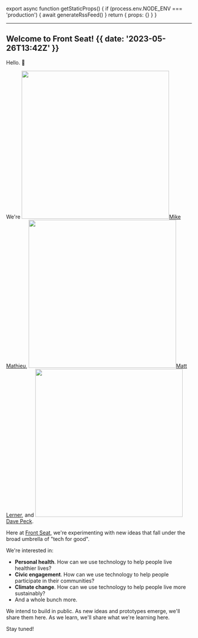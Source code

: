 
export async function getStaticProps() {
  if (process.env.NODE_ENV === 'production') {
    await generateRssFeed()
  }
  return { props: {} }
}

---

## Welcome to Front Seat! {{ date: '2023-05-26T13:42Z' }}

Hello. 👋

We're [<Image className="w-4 h-4 rounded-full inline mr-1 align-middle" src="/mike-mathieu-icon.jpeg" width="400" height="400" />Mike Mathieu](https://www.linkedin.com/in/mikemathieu), [<Image className="w-4 h-4 rounded-full inline mr-1 align-middle" src="/matt-lerner-icon.jpeg" width="400" height="400" />Matt Lerner](https://www.linkedin.com/in/mrlerner), and [<Image className="w-4 h-4 rounded-full inline mr-1 align-middle" src="/dave-peck-icon.jpeg" width="400" height="400" />Dave Peck](https://davepeck.org/).

Here at [Front Seat](/), we're experimenting with new ideas that fall under the broad umbrella of "tech for good".

We're interested in:

- **Personal health**. How can we use technology to help people live healthier lives?
- **Civic engagement**. How can we use technology to help people participate in their communities?
- **Climate change**. How can we use technology to help people live more sustainably?
- And a whole bunch more.

We intend to build in public. As new ideas and prototypes emerge, we'll share them here. As we learn, we'll share what we're learning here.

Stay tuned!

